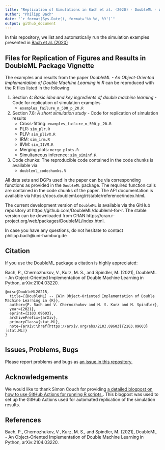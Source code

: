 ```yaml
---
title: "Replication of Simulations in Bach et al. (2020) - DoubleML - An Object-Oriented Implementation of Double Machine Learning in R"
author: "Philipp Bach"
date: "`r format(Sys.Date(), format='%b %d, %Y')`"
output: github_document
---
```


In this repository, we list and automatically run the simulation examples presented in [Bach et al. (2020)](https://arxiv.org/abs/2103.09603)


## Files for Replication of Figures and Results in DoubleML Package Vignette

The examples and results from the paper *DoubleML - An Object-Oriented Implementation of Double Machine Learning in R* can be reproduced with the R files listed in the following: 

1. Section 4: *Basic idea and key ingredients of double machine learning* - Code for replication of simulation examples
    + `examples_failure_n_500_p_20.R`
2. Section 7.8: *A short simulation study* - Code for replication of simulation results
    + Cross-fitting: `examples_failure_n_500_p_20.R`
    + PLR: `sim_plr.R`
    + PLIV: `sim_plivX.R`
    + IRM: `sim_irm.R`
    + IIVM: `sim_IIVM.R`
    + Merging plots: `merge_plots.R`
    + Simultaneous inference: `sim_siminf.R`
3. Code chunks: The reproducible code contained in the code chunks is available via
    + `doubleml_codechunks.R`

All data sets and DGPs used in the paper can be via corresponding functions as provided in the `DoubleML` package. The required function calls are contained in the code chunks of the paper. The API documentation is available via https://docs.doubleml.org/r/stable/reference/index.html. 

The current development version of `DoubleML` is available via the GitHub repository at https://github.com/DoubleML/doubleml-for-r. The stable version can be downloaded from CRAN https://cran.r-project.org/web/packages/DoubleML/index.html.

In case you have any questions, do not hesitate to contact philipp.bach@uni-hamburg.de 

## Citation

If you use the DoubleML package a citation is highly appreciated:

Bach, P., Chernozhukov, V., Kurz, M. S., and Spindler, M. (2021), DoubleML - An Object-Oriented Implementation of Double Machine Learning in Python, arXiv:2104.03220.

```
@misc{DoubleML2021R,
  title={{DoubleML} -- {A}n Object-Oriented Implementation of Double Machine Learning in {R}},
  author={P. Bach and V. Chernozhukov and M. S. Kurz and M. Spindler},
  year={2021},
  eprint={2103.09603},
  archivePrefix={arXiv},
  primaryClass={stat.ML},
  note={arXiv:\href{https://arxiv.org/abs/2103.09603}{2103.09603} [stat.ML]}
}
```


## Issues, Problems, Bugs

Please report problems and bugs as [an issue in this repository.](https://github.com/PhilippBach/DoubleMLReplicationCode/issues)


## Acknowledgements

We would like to thank Simon Couch for providing [a detailed blogpost on how to use GitHub Actions for running R scripts.]( https://blog--simonpcouch.netlify.app/blog/r-github-actions-commit/). This blogpost was used to set up the GitHub Actions used for automated replication of the simulation results.


## References

Bach, P., Chernozhukov, V., Kurz, M. S., and Spindler, M. (2021), DoubleML - An Object-Oriented Implementation of Double Machine Learning in Python, arXiv:2104.03220.

